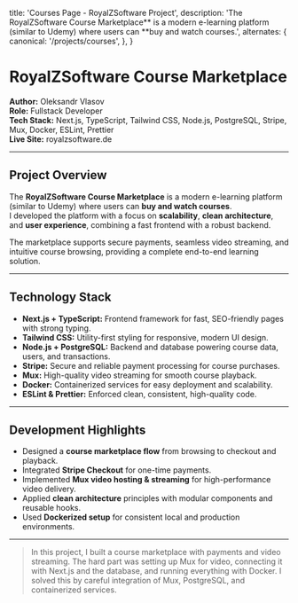 
  title: 'Courses Page - RoyalZSoftware Project',
  description:
    'The RoyalZSoftware Course Marketplace** is a modern e-learning platform (similar to Udemy) where users can **buy and watch courses.',
  alternates: {
    canonical: '/projects/courses',
  },
}

<Cover
  src="/projects/courses-page.png"
  alt="RoyalZSoftware Courses Page"
  caption="RoyalZSoftware Courses Page"
/>

# RoyalZSoftware Course Marketplace

**Author:** Oleksandr Vlasov  
**Role:** Fullstack Developer  
**Tech Stack:** Next.js, TypeScript, Tailwind CSS, Node.js, PostgreSQL, Stripe, Mux, Docker, ESLint, Prettier  
**Live Site:** <Link href="https://royalzsoftware.de/courses" target="_blank" rel="noopener noreferrer">royalzsoftware.de</Link>

---

## Project Overview

The **RoyalZSoftware Course Marketplace** is a modern e-learning platform (similar to Udemy) where users can **buy and watch courses**.  
I developed the platform with a focus on **scalability**, **clean architecture**, and **user experience**, combining a fast frontend with a robust backend.

The marketplace supports secure payments, seamless video streaming, and intuitive course browsing, providing a complete end-to-end learning solution.

---

## Technology Stack

- **Next.js + TypeScript:** Frontend framework for fast, SEO-friendly pages with strong typing.
- **Tailwind CSS:** Utility-first styling for responsive, modern UI design.
- **Node.js + PostgreSQL:** Backend and database powering course data, users, and transactions.
- **Stripe:** Secure and reliable payment processing for course purchases.
- **Mux:** High-quality video streaming for smooth course playback.
- **Docker:** Containerized services for easy deployment and scalability.
- **ESLint & Prettier:** Enforced clean, consistent, high-quality code.

---

## Development Highlights

- Designed a **course marketplace flow** from browsing to checkout and playback.
- Integrated **Stripe Checkout** for one-time payments.
- Implemented **Mux video hosting & streaming** for high-performance video delivery.
- Applied **clean architecture** principles with modular components and reusable hooks.
- Used **Dockerized setup** for consistent local and production environments.

---

> In this project, I built a course marketplace with payments and video streaming. The hard part was setting up Mux for video, connecting it with Next.js and the database, and running everything with Docker. I solved this by careful integration of Mux, PostgreSQL, and containerized services.
